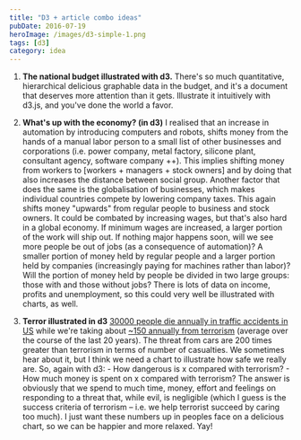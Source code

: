 ```yaml
---
title: "D3 + article combo ideas"
pubDate: 2016-07-19
heroImage: /images/d3-simple-1.png
tags: [d3]
category: idea
---
```


1.  **The national budget illustrated with d3.** There's so much quantitative, hierarchical delicious graphable data in the budget, and it's a document that deserves more attention than it gets. Illustrate it intuitively with d3.js, and you've done the world a favor.

2.  **What's up with the economy? (in d3)** I realised that an increase in automation by introducing computers and robots, shifts money from the hands of a manual labor person to a small list of other businesses and corporations (i.e. power company, metal factory, silicone plant, consultant agency, software company ++). This implies shifting money from workers to [workers + managers + stock owners] and by doing that also increases the distance between social group. Another factor that does the same is the globalisation of businesses, which makes individual countries compete by lowering company taxes. This again shifts money "upwards" from regular people to business and stock owners. It could be combated by increasing wages, but that's also hard in a global economy. If minimum wages are increased, a larger portion of the work will ship out. If nothing major happens soon, will we see more people be out of jobs (as a consequence of automation)? A smaller portion of money held by regular people and a larger portion held by companies (increasingly paying for machines rather than labor)? Will the portion of money held by people be divided in two large groups: those with and those without jobs? There is lots of data on income, profits and unemployment, so this could very well be illustrated with charts, as well.

3.  **Terror illustrated in d3** [30000 people die annually in traffic accidents in US](https://en.wikipedia.org/wiki/List_of_motor_vehicle_deaths_in_U.S._by_year) while we're taking about [~150 annually from terrorism](https://www.start.umd.edu/pubs/START_AmericanTerrorismDeaths_FactSheet_Oct2015.pdf) (average over the course of the last 20 years). The threat from cars are 200 times greater than terrorism in terms of number of casualties. We sometimes hear about it, but I think we need a chart to illustrate how safe we really are. So, again with d3: - How dangerous is x compared with terrorism? - How much money is spent on x compared with terrorism? The answer is obviously that we spend to much time, money, effort and feelings on responding to a threat that, while evil, is negligible (which I guess is the success criteria of terrorism – i.e. we help terrorist succeed by caring too much). I just want these numbers up in peoples face on a delicious chart, so we can be happier and more relaxed. Yay!
